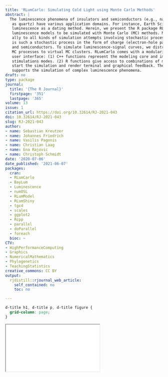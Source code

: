 ```yaml
---
title: 'RLumCarlo: Simulating Cold Light using Monte Carlo Methods'
abstract: |
  The luminescence phenomena of insulators and semiconductors (e.g., natural minerals such
   as quartz) have various application domains. For instance, Earth Sciences and archaeology exploit
   luminescence as a dating method. Herein, we present the R package RLumCarlo implementing sets of
   luminescence models to be simulated with Monte Carlo (MC) methods. MC methods make a powerful
   ally to all kinds of simulation attempts involving stochastic processes. Luminescence production
   is such a stochastic process in the form of charge (electron-hole pairs) interaction within insulators
   and semiconductors. To simulate luminescence-signal curves, we distribute single and independent
   MC processes to virtual MC clusters. RLumCarlo comes with a modularized design and consistent
   user interface: (1) C++ functions represent the modeling core and implement models for specific
   stimulations modes. (2) R functions give access to combinations of models and stimulation modes,
   start the simulation and render terminal and graphical feedback. The combination of MC clusters
   supports the simulation of complex luminescence phenomena.
draft: no
type: package
journal:
  title: '{The R Journal}'
  firstpage: '351'
  lastpage: '365'
volume: 13
issue: 1
citation_url: https://doi.org/10.32614/RJ-2021-043
doi: 10.32614/RJ-2021-043
slug: RJ-2021-043
author:
- name: Sebastian Kreutzer
- name: Johannes Friedrich
- name: Vasilis Pagonis
- name: Christian Laag
- name: Ena Rajovic
- name: Christoph Schmidt
date: '2020-07-06'
date_published: '2021-06-07'
packages:
  cran:
  - RLumCarlo
  - BayLum
  - Luminescence
  - numOSL
  - RLumModel
  - RLumShiny
  - tgcd
  - scales
  - ggplot2
  - Rcpp
  - parallel
  - doParallel
  - foreach
  bioc: ~
CTV:
- HighPerformanceComputing
- Graphics
- NumericalMathematics
- Phylogenetics
- TeachingStatistics
creative_commons: CC BY
output:
  rjdistill::rjournal_web_article:
    self_contained: no
    toc: no

---
```


```css
d-title h1, d-title p, d-title figure {
  grid-column: page;
}
```

<div class="l-page">
  <object data="RJ-2021-043.pdf" type="application/pdf" style="height:955px;width:100%">
    <iframe src="RJ-2021-043.pdf"></iframe>
  </object>
</div>
